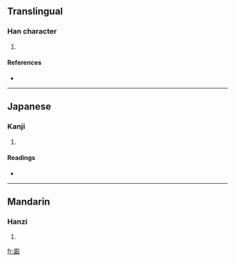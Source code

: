 ==Translingual==

===Han character===
{{Han char|rn=46|rad=山|as=13|sn=16|four=2215<sub>3</sub>|canj=山口十戈 (URJI)}}

# {{defn|Han|sort=山13}}

====References====
* {{Han ref|kx=0320.370|dkj=08525|hdz=10800.100|uh=5DAF|ud=23983|bh=E969|bd=59753}}

----

==Japanese==

===Kanji===
{{ja-kanji|grade=|rs=山13}}

# {{defn|Japanese}}

====Readings====
* {{ja-readings|on=[[しう]] (shiu), [[さう]] (sau)|kun=}}

----

==Mandarin==

===Hanzi===
{{cmn-hanzi|pin=[[jí]] ([[ji2]])|wg=chi<sup>2</sup>}}

# {{defn|Mandarin}}

[[fr:嶯]]